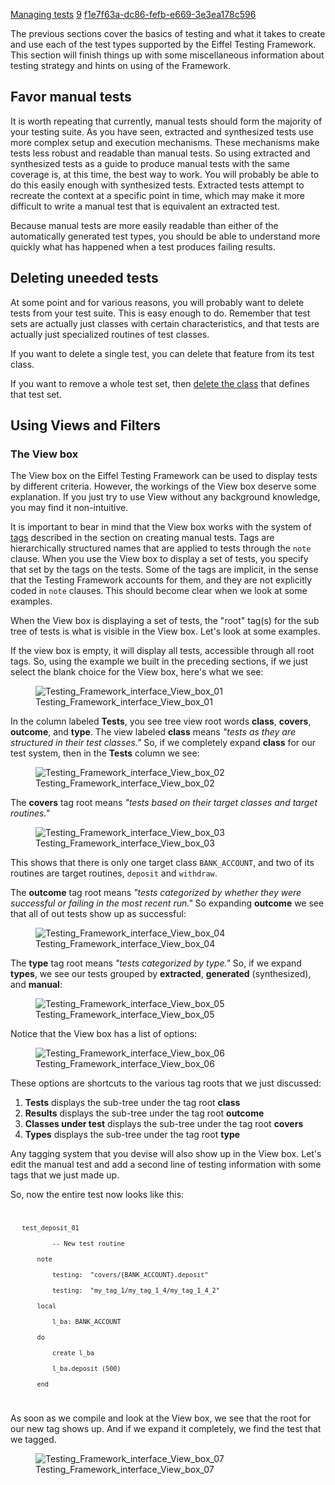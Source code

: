 [[Property:title|Managing tests]]
[[Property:weight|9]]
[[Property:uuid|f1e7f63a-dc86-fefb-e669-3e3ea178c596]]
{{underconstruction}}


The previous sections cover the basics of testing and what it takes to create and use each of the test types supported by the Eiffel Testing Framework. This section will finish things up with some miscellaneous information about testing strategy and hints on using of the Framework.



==Favor manual tests==


It is worth repeating that currently, manual tests should form the majority of your testing suite. As you have seen, extracted and synthesized tests use more complex setup and execution mechanisms. These mechanisms make tests less robust and readable than manual tests. So using extracted and synthesized tests as a guide to produce manual tests with the same coverage is, at this time, the best way to work. You will probably be able to do this easily enough with synthesized tests. Extracted tests attempt to recreate the context at a specific point in time, which may make it more difficult to write a manual test that is equivalent an extracted test. 

Because manual tests are more easily readable than either of the automatically generated test types, you should be able to understand more quickly what has happened when a test produces failing results.


==Deleting uneeded tests==


At some point and for various reasons, you will probably want to delete tests from your test suite. This is easy enough to do. Remember that test sets are actually just classes with certain characteristics, and that tests are actually just specialized routines of test classes. 

If you want to delete a single test, you can delete that feature from its test class. 

If you want to remove a whole test set, then [[Removing a class|delete the class]] that defines that test set.


==Using Views and Filters==

===The View box===

The View box on the Eiffel Testing Framework can be used to display tests by different criteria. However, the workings of the View box deserve some explanation. If you just try to use View without any background knowledge, you may find it non-intuitive. 

It is important to bear in mind that the View box works with the system of [[Create a manual test#About tags|tags]] described in the section on creating manual tests. Tags are hierarchically structured names that are applied to tests through the <code>note</code> clause. When you use the View box to display a set of tests, you specify that set by the tags on the tests. Some of the tags are implicit, in the sense that the Testing Framework accounts for them, and they are not explicitly coded in <code>note</code> clauses. This should become clear when we look at some examples.

When the View box is displaying a set of tests, the "root" tag(s) for the sub tree of tests is what is visible in the View box. Let's look at some examples.

If the view box is empty, it will display all tests, accessible through all root tags. So, using the example we built in the preceding sections, if we just select the blank choice for the View box, here's what we see:


[[Image:Testing Framework interface View box 01]]


In the column labeled '''Tests''', you see tree view root words '''class''', '''covers''', '''outcome''', and '''type'''. The view labeled '''class''' means ''"tests as they are structured in their test classes."'' So, if we completely expand '''class''' for our test system, then in the '''Tests''' column we see:


[[Image:Testing Framework interface View box 02]]


The '''covers''' tag root means ''"tests based on their target classes and target routines."'' 


[[Image:Testing Framework interface View box 03]]


This shows that there is only one target class <code>BANK_ACCOUNT</code>, and two of its routines are target routines, <code>deposit</code> and <code>withdraw</code>.

The '''outcome''' tag root means ''"tests categorized by whether they were successful or failing in the most recent run."'' So expanding '''outcome''' we see that all of out tests show up as successful:


[[Image:Testing Framework interface View box 04]]


The '''type''' tag root means ''"tests categorized by type."'' So, if we expand '''types''', we see our tests grouped by '''extracted''', '''generated''' (synthesized), and '''manual''':


[[Image:Testing Framework interface View box 05]]



{{note|The tag roots will appear only if there are tests that can be categorized under them. For example, if you have not run any tests, then '''outcome''' will not appear. }}


Notice that the View box has a list of options: 


[[Image:Testing Framework interface View box 06]]


These options are shortcuts to the various tag roots that we just discussed: 

#'''Tests''' displays the sub-tree under the tag root '''class'''
#'''Results''' displays the sub-tree under the tag root '''outcome'''
#'''Classes under test''' displays the sub-tree under the tag root '''covers'''
#'''Types''' displays the sub-tree under the tag root '''type'''


Any tagging system that you devise will also show up in the View box. Let's edit the manual test and add a second line of testing information with some tags that we just made up.

So, now the entire test now looks like this:

<code>
    test_deposit_01
            -- New test routine
        note
            testing:  "covers/{BANK_ACCOUNT}.deposit"
            testing:  "my_tag_1/my_tag_1_4/my_tag_1_4_2"
        local
            l_ba: BANK_ACCOUNT
        do
            create l_ba
            l_ba.deposit (500)
        end
</code>

As soon as we compile and look at the View box, we see that the root for our new tag shows up. And if we expand it completely, we find the test that we tagged.


[[Image:Testing Framework interface View box 07]]




